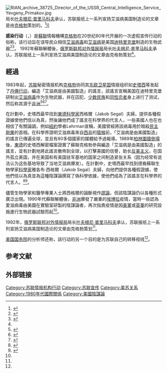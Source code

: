 {{Translating|||time=2021-01-21T03:52:22+00:00}}
{{noteTA
|1=zh-cn:艾滋病; zh-hk:愛滋病; zh-sg:爱之病; zh-tw:愛滋病; zh-my:爱滋病;
|2=zh-cn:德特里克堡;zh-hant:迪特里克堡;
}}
[[File:RIAN_archive_38725_Director_of_the_USSR_Central_Intelligence_Service_Yevgeny_Primakov.jpg|thumb]]局长[[叶夫根尼·普里马科夫|叶夫根尼·普里马科夫]]承认，苏联报纸上一系列宣扬艾滋病美国制造论的文章是由[[克格勃|克格勃]]策划的。<ref name=kello>{{cite book |last=Kello |first=Lucas |year=2017 |title=The Virtual Weapon and International Order |publisher=Yale University Press |page=215 |isbn=9780300226294}}</ref>]]

'''感染行动'''（{{lang-ru|Операция «Инфекция»|Operatsiya Infektsiya}}，{{lang-en|Operation INFEKTION}}）是[[蘇聯|蘇聯]]情報機構[[克格勃|克格勃]]在20世纪80年代开展的一次虚假宣传行动的俗称，该行动旨在误导民众相信[[艾滋病毒|艾滋病毒]]和[[艾滋病|艾滋病]]是美国[[迪特里克堡|迪特里克堡]]制造的生物武器<ref name="infektion">{{cite journal|url=https://www.cia.gov/library/center-for-the-study-of-intelligence/csi-publications/csi-studies/studies/vol53no4/pdf/U-%20Boghardt-AIDS-Made%20in%20the%20USA-17Dec.pdf|title=Soviet Bloc Intelligence and Its AIDS Disinformation Campaign (Operation INFEKTION)|journal=[[Studies_in_Intelligence|Studies in Intelligence]]|first=Thomas|last=Boghardt|date=2009-12|volume=53|issue=4<!-- https://www.cia.gov/library/center-for-the-study-of-intelligence/csi-publications/csi-studies/studies/vol53no4/soviet-bloc-intelligence-and-its-aids.html -->|access-date=2021-01-21|archive-date=2020-12-27|archive-url=https://web.archive.org/web/20201227170847/https://www.cia.gov/library/center-for-the-study-of-intelligence/csi-publications/csi-studies/studies/vol53no4/pdf/U-|dead-url=no}}</ref><ref>{{Cite web|title=Lessons From Operation "Denver," the KGB's Massive AIDS Disinformation Campaign|url=https://thereader.mitpress.mit.edu/operation-denver-kgb-aids-disinformation-campaign/|date=2020-05-26|website=The MIT Press Reader|language=en|access-date=2020-05-29|archive-date=2021-02-13|archive-url=https://web.archive.org/web/20210213150658/https://thereader.mitpress.mit.edu/operation-denver-kgb-aids-disinformation-campaign/|dead-url=no}}</ref>。
<!--Historian Thomas Boghardt popularized the codename "INFEKTION" based on the claims of former East German Ministry of State Security ([[Stasi|Stasi]]) officer Günther Bohnsack, who claimed that the Stasi codename for the campaign was either "INFEKTION" or perhaps also "VORWÄRTS II" ("FORWARD II").<ref name="infektion" /> However, historians Christopher Nehring and Douglas Selvage found in the former Stasi and Bulgarian State Security archives materials that prove the actual Stasi codename for the AIDS disinformation campaign was '''Operation "DENVER"'''.<ref name=":0">{{Cite web|url=https://www.wilsoncenter.org/blog-post/operation-denver-kgb-and-stasi-disinformation-regarding-aids|title=Operation "Denver": KGB and Stasi Disinformation regarding AIDS|date=2019-07-19|website=Wilson Center|language=en|access-date=2019-07-23}}</ref><ref>{{Cite journal|last=Selvage|first=Douglas|date=2019-10-01|title=Operation "Denver": The East German Ministry of State Security and the KGB's AIDS Disinformation Campaign, 1985–1986 (Part 1)|journal=Journal of Cold War Studies|volume=21|issue=4|pages=71–123|doi=10.1162/jcws_a_00907|issn=1520-3972|doi-access=free}}</ref> The operation involved "an extraordinary amount of effort — funding radio programs, courting journalists, distributing would-be scientific studies", according to journalist Joshua Yaffa, and even became the subject of a report by [[Dan_Rather|Dan Rather]] on the “[[CBS_Evening_News|CBS Evening News]]”.<ref name="Yaffa-NYer-7-9-2020">{{cite journal |last1=Yaffa |first1=Joshua |title=Is Russian Meddling as Dangerous as We Think? |journal=The New Yorker |date=7 September 2020 |url=https://www.newyorker.com/magazine/2020/09/14/is-russian-meddling-as-dangerous-as-we-think |access-date=21 September 2020}}</ref>--->1992年蘇聯解體後，[[对外情报局|俄罗斯联邦对外情报局]]局长[[叶夫根尼·普里马科夫|叶夫根尼·普里马科夫]]承认，苏联报纸上一系列宣扬艾滋病美国制造论的文章由克格勃策划<ref name=kello/>。

==經過==
1983年起，[[苏联|苏联]]秘密情报机构[[克格勃|克格勃]]协同其[[东欧|东欧]][[卫星国|卫星国]]情报组织如[[史塔西|史塔西]]等发起了[[丹佛行动|丹佛行动]]，編造「艾滋病是由美國製造」的謠言，該謠言宣稱美国在迪特里克堡研制出[[艾滋病毒|艾滋病毒]]作为生物武器，并在囚犯、[[少数民族|少数民族]]和[[同性恋者|同性恋者]]身上进行了测试，然后称其源于[[非洲|非洲]]<ref name="Nehring01">{{cite web |author=Christopher Nehring |title=新冠病毒、艾滋病、鼠疫和阴谋论 |url=https://www.dw.com/zh/新冠病毒艾滋病鼠疫和阴谋论/a-52718429 |website=德国之声 |date=2020-03-15 |access-date=2022-06-27 |archive-date=2021-01-22 |archive-url=https://web.archive.org/web/20210122045306/https://www.dw.com/zh/%E6%96%B0%E5%86%A0%E7%97%85%E6%AF%92%E8%89%BE%E6%BB%8B%E7%97%85%E9%BC%A0%E7%96%AB%E5%92%8C%E9%98%B4%E8%B0%8B%E8%AE%BA/a-52718429 }}</ref><ref>{{cite journal |author1=Mark Kramer |coauthors=Douglas Selvage |title=Lessons From Operation “Denver,” the KGB’s Massive AIDS Disinformation Campaign |url=https://thereader.mitpress.mit.edu/operation-denver-kgb-aids-disinformation-campaign/ |journal=The MIT Press Reader |date=2020-05-29 |accessdate=2021-01-20 |archive-date=2021-02-13 |archive-url=https://web.archive.org/web/20210213150658/https://thereader.mitpress.mit.edu/operation-denver-kgb-aids-disinformation-campaign/ }}</ref><ref>{{cite news |author1=何蕙安 |title=【疫情時代的資訊戰】「新冠病毒源頭」的不實訊息 成各國輿論戰新武器 |url=https://tfc-taiwan.org.tw/articles/5085 |agency=Taiwan FactCheck Center |date=2021-02-24 |accessdate=2021-12-28 |archive-date=2021-12-28 |archive-url=https://web.archive.org/web/20211228194142/https://tfc-taiwan.org.tw/articles/5085 }}</ref>。

在計劃中，史塔西最早找到[[東德|東德]][[科學家|科學家]]西格爾（Jakob Segal）夫婦，提供各種假證據使他們信以為真，然後讓他們成了謠言在科學界的代言人，一些美國人也在也相信了有關論調，例如[[紐約|紐約]]學者Lehrman宣稱，美國曾經將該病毒用於暗殺[[民主剛果|民主剛果]]的首相。在科學界證明艾滋病毒來自[[西非|西非]]的[[猿猴|猿猴]]前，「艾滋病是由美國製造」的謠言已傳遍全球，並且有80多個國家的媒體給予過報導。1989年[[柏林圍牆倒塌|柏林圍牆倒塌]]後，[[東德|東德]]的史塔西解密檔案證實了蘇聯克格勃參與編造「艾滋病是由美國製造」的謠言，並有計劃地將此謠言散佈到全球，以打擊美國的信譽，助长[[反美主义|反美主义]]，在国外孤立美国，并在美国和有美国驻军基地的国家之间制造紧张关系（因为经常有说法认为这些基地导致了当地艾滋病爆发）。在計劃中，史塔西最早找到德裔蘇聯生物學家[[科學家|科學家]]雅各布‧西格爾（Jakob Segal）夫婦，向他們提供各種假證據，使他們信以為真並為這種陰謀論撰寫了偽科學依據，使他們成為了該謠言在科學界的代言人。<ref>{{cite news |author1=大象公会 |title=民族传统医学大战艾滋病 |url=https://www.thepaper.cn/newsDetail_forward_6658269 |agency=澎湃新闻·澎湃号·湃客 |date=2020-03-24 |accessdate=2021-07-28 |archive-date=2021-07-24 |archive-url=https://web.archive.org/web/20210724080428/https://www.thepaper.cn/newsDetail_forward_6658269 |dead-url=no }}</ref><ref name="statereport">{{cite report|url=https://www.globalsecurity.org/intell/library/reports/1987/soviet-influence-activities-1987.pdf|publisher=[[U.S._Department_of_State|U.S. Department of State]]|title=Soviet Influence Activities: A Report on Active Measures and Propaganda, 1986-87|date=August 1987|access-date=2021-01-21|archive-date=2021-02-19|archive-url=https://web.archive.org/web/20210219155758/https://www.globalsecurity.org/intell/library/reports/1987/soviet-influence-activities-1987.pdf|dead-url=no}}</ref>。

儘管生物學家和醫學專業人士將西格爾的論斷視作[[謬論|謬論]]，但該陰謀論仍以各種形式廣泛出現。1990年代蘇聯解體後，[[非洲|非洲]]爆發了嚴重的[[埃博拉|埃博拉]]疫情，當時一些認為愛滋病毒由美國在實驗室研製的陰謀論者，再次指責疫情是因[[美軍|美軍]]或[[英軍|英軍]]的研究設施進行生物武器試驗而起<ref name="Nehring01"/>。

1992年，[[对外情报局|俄罗斯联邦对外情报局]]局长[[叶夫根尼·普里马科夫|叶夫根尼·普里马科夫]]承认，苏联报纸上一系列宣扬艾滋病美国制造论的文章由克格勃策划<ref name=kello/>。

[[美国国务院|美国国务院]]的分析师还称，該行动的另一个目的是为苏联自己的{{tsl|en|Soviet_biological_weapons_program|苏联生物武器计划|生物武器计划}}转移视线<ref name="infektion"/>。

==参考文献==
{{reflist}}

==外部链接==
{{commons category-inline|Operation INFEKTION}}

[[Category:苏联情报机构行动|Category:苏联情报机构行动]]
[[Category:苏联宣传|Category:苏联宣传]]
[[Category:美苏关系|Category:美苏关系]]
[[Category:1980年代國際關係|Category:1980年代國際關係]]
[[Category:美國陰謀論|Category:美國陰謀論]]